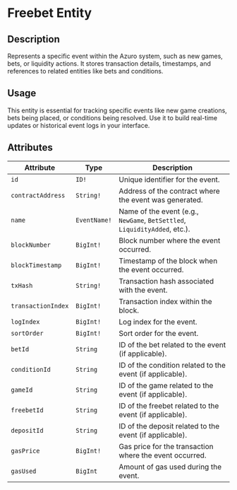 # Freebet Entity

## Description

Represents a specific event within the Azuro system, such as new games, bets, or liquidity actions. It stores transaction details, timestamps, and references to related entities like bets and conditions.

## Usage 

This entity is essential for tracking specific events like new game creations, bets being placed, or conditions being resolved. Use it to build real-time updates or historical event logs in your interface.

## Attributes

| **Attribute** | **Type** | **Description** |
| --- | --- | --- |
| `id` | `ID!` | Unique identifier for the event. |
| `contractAddress` | `String!` | Address of the contract where the event was generated. |
| `name` | `EventName!` | Name of the event (e.g., `NewGame`, `BetSettled`, `LiquidityAdded`, etc.). |
| `blockNumber` | `BigInt!` | Block number where the event occurred. |
| `blockTimestamp` | `BigInt!` | Timestamp of the block when the event occurred. |
| `txHash` | `String!` | Transaction hash associated with the event. |
| `transactionIndex` | `BigInt!` | Transaction index within the block. |
| `logIndex` | `BigInt!` | Log index for the event. |
| `sortOrder` | `BigInt!` | Sort order for the event. |
| `betId` | `String` | ID of the bet related to the event (if applicable). |
| `conditionId` | `String` | ID of the condition related to the event (if applicable). |
| `gameId` | `String` | ID of the game related to the event (if applicable). |
| `freebetId` | `String` | ID of the freebet related to the event (if applicable). |
| `depositId` | `String` | ID of the deposit related to the event (if applicable). |
| `gasPrice` | `BigInt!` | Gas price for the transaction where the event occurred. |
| `gasUsed` | `BigInt` | Amount of gas used during the event. |